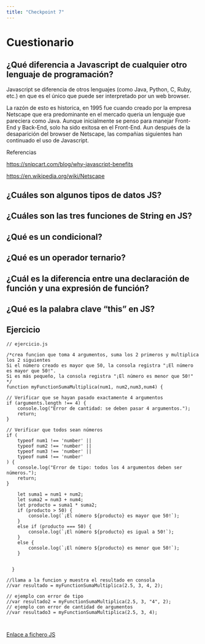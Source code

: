 ```yaml
---
title: "Checkpoint 7"
---
```


# Cuestionario

## ¿Qué diferencia a Javascript de cualquier otro lenguaje de programación?

Javascript se diferencia de otros lenguajes (como Java, Python, C, Ruby, etc.) en que es el único que puede ser interpretado por un web browser.

La razón de esto es historica, en 1995 fue cuando creado por la empresa Netscape que era predominante en el mercado queria un lenguaje que pareciera como Java. Aunque inicialmente se penso para manejar Front-End y Back-End, solo ha sido exitosa en el Front-End. Aun después de la desaparición del browser de Netscape, las compañias siguientes han continuado el uso de Javascript.

Referencias

<https://snipcart.com/blog/why-javascript-benefits>

<https://en.wikipedia.org/wiki/Netscape>

## ¿Cuáles son algunos tipos de datos JS?

## ¿Cuáles son las tres funciones de String en JS?

## ¿Qué es un condicional?

## ¿Qué es un operador ternario?

## ¿Cuál es la diferencia entre una declaración de función y una expresión de función?

## ¿Qué es la palabra clave "this" en JS?




## Ejercicio

```ojs
// ejercicio.js

/*crea funcion que toma 4 argumentos, suma los 2 primeros y multiplica los 2 siguientes
Si el número creado es mayor que 50, la consola registra "¡El número es mayor que 50!". 
Si es más pequeño, la consola registra "¡El número es menor que 50!"
*/
function myFunctionSumaMultiplica(num1, num2,num3,num4) {
    
// Verificar que se hayan pasado exactamente 4 argumentos
if (arguments.length !== 4) {
    console.log("Error de cantidad: se deben pasar 4 argumentos.");
    return;
}

// Verificar que todos sean números
if (
    typeof num1 !== 'number' ||
    typeof num2 !== 'number' ||
    typeof num3 !== 'number' ||
    typeof num4 !== 'number'
) {
    console.log("Error de tipo: todos los 4 argumentos deben ser números.");
    return;
}
    
    let suma1 = num1 + num2;
    let suma2 = num3 + num4;
    let producto = suma1 * suma2;
    if (producto > 50) {
        console.log(`¡El número ${producto} es mayor que 50!`);
    }
    else if (producto === 50) {
        console.log(`¡El número ${producto} es igual a 50!`);
    }
    else {
        console.log(`¡El número ${producto} es menor que 50!`);
    }

    
  }

//llama a la funcion y muestra el resultado en consola
//var resultado = myFunctionSumaMultiplica(2.5, 3, 4, 2);

// ejemplo con error de tipo
//var resultado2 = myFunctionSumaMultiplica(2.5, 3, "4", 2);
// ejemplo con error de cantidad de argumentos
//var resultado3 = myFunctionSumaMultiplica(2.5, 3, 4);



```
      

[Enlace a fichero JS](https://github.com/inti-documentation/inti-documentation.github.io/blob/main/checkpoint7_ejercicio.js)

